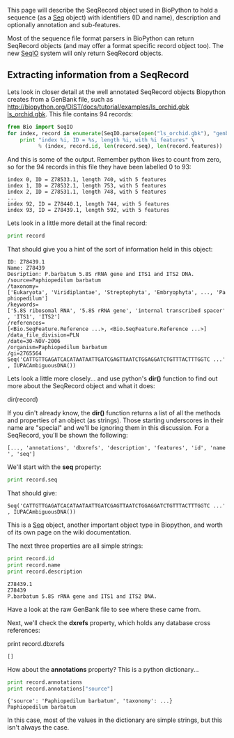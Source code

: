 This page will describe the SeqRecord object used in BioPython to hold a sequence (as a [[Seq]] object) with identifiers (ID and name), description and optionally annotation and sub-features.

Most of the sequence file format parsers in BioPython can return SeqRecord objects  (and may offer a format specific record object too).  The new [[SeqIO]] system will only return SeqRecord objects.

== Extracting information from a SeqRecord ==

Lets look in closer detail at the well annotated SeqRecord objects Biopython creates from a GenBank file, such as [[http://biopython.org/DIST/docs/tutorial/examples/ls_orchid.gbk ls_orchid.gbk]].  This file contains 94 records:

<source lang=Python>
from Bio import SeqIO
for index, record in enumerate(SeqIO.parse(open("ls_orchid.gbk"), "genbank")) :
    print "index %i, ID = %s, length %i, with %i features" \
          % (index, record.id, len(record.seq), len(record.features))
</source>

And this is some of the output. Remember python likes to count from zero, so for the 94 records in this file they have been labelled 0 to 93:

 index 0, ID = Z78533.1, length 740, with 5 features
 index 1, ID = Z78532.1, length 753, with 5 features
 index 2, ID = Z78531.1, length 748, with 5 features
 ...
 index 92, ID = Z78440.1, length 744, with 5 features
 index 93, ID = Z78439.1, length 592, with 5 features

Lets look in a little more detail at the final record:

<source lang=Python>
print record
</source>

That should give you a hint of the sort of information held in this object:

 ID: Z78439.1
 Name: Z78439
 Desription: P.barbatum 5.8S rRNA gene and ITS1 and ITS2 DNA.
 /source=Paphiopedilum barbatum
 /taxonomy=['Eukaryota', 'Viridiplantae', 'Streptophyta', 'Embryophyta', ..., 'Paphiopedilum']
 /keywords=['5.8S ribosomal RNA', '5.8S rRNA gene', 'internal transcribed spacer', 'ITS1', 'ITS2']
 /references=[<Bio.SeqFeature.Reference ...>, <Bio.SeqFeature.Reference ...>]
 /data_file_division=PLN
 /date=30-NOV-2006
 /organism=Paphiopedilum barbatum
 /gi=2765564
 Seq('CATTGTTGAGATCACATAATAATTGATCGAGTTAATCTGGAGGATCTGTTTACTTTGGTC ...', IUPACAmbiguousDNA())

Lets look a little more closely... and use python's '''dir()''' function to find out more about the SeqRecord object and what it does:

<python>dir(record)</python>

If you din't already know, the '''dir()''' function returns a list of all the methods and properties of an object (as strings). Those starting underscores in their name are "special" and we'll be ignoring them in this discussion. For a SeqRecord, you'll be shown the following:

 [..., 'annotations', 'dbxrefs', 'description', 'features', 'id', 'name', 'seq']

We'll start with the '''seq''' property:

<source lang=Python>
print record.seq
</source>

That should give:

 Seq('CATTGTTGAGATCACATAATAATTGATCGAGTTAATCTGGAGGATCTGTTTACTTTGGTC ...', IUPACAmbiguousDNA())

This is a [[Seq]] object, another important object type in Biopython, and worth of its own page on the wiki documentation.

The next three properties are all simple strings:

<source lang=Python>
print record.id
print record.name
print record.description
</source>

 Z78439.1
 Z78439
 P.barbatum 5.8S rRNA gene and ITS1 and ITS2 DNA.

Have a look at the raw GenBank file to see where these came from.

Next, we'll check the '''dxrefs''' property, which holds any database cross references:

<python>print record.dbxrefs</python>

 []

How about the '''annotations''' property? This is a python dictionary...

<source lang=Python>
print record.annotations
print record.annotations["source"]
</source>

 {'source': 'Paphiopedilum barbatum', 'taxonomy': ...}
 Paphiopedilum barbatum

In this case, most of the values in the dictionary are simple strings, but this isn't always the case.